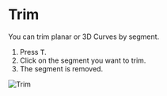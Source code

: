 
# Trim

<Reference shortcut="T" command="Trim" button="Toolbar" />

You can trim planar or 3D Curves by segment. 

1. Press <kbd>T</kbd>.
2. Click on the segment you want to trim.
3. The segment is removed.

![Trim](/img/trim.gif)



